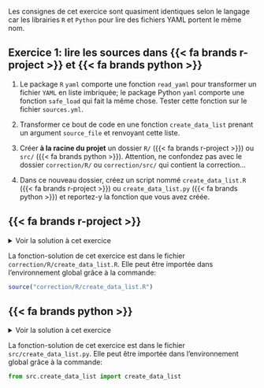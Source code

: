Les consignes de cet exercice sont quasiment identiques selon le langage car les librairies `R` et `Python` pour lire des fichiers YAML portent le même nom.

:::: {.callout-note collapse="false" icon=false}
## `<i class="bi bi-book"></i>`{=html} Exercice 1: lire les sources dans {{< fa brands r-project >}} et {{< fa brands python >}}

1. Le package `R` `yaml` comporte une fonction `read_yaml` pour transformer
un fichier `YAML` en liste imbriquée; le package Python `yaml` comporte une fonction `safe_load` qui fait la même chose. Tester cette fonction sur le fichier `sources.yml`. 

2. Transformer ce bout de code en une fonction `create_data_list`
prenant un argument `source_file` et renvoyant cette liste.

3. Créer __à la racine du projet__ un dossier `R/` ({{< fa brands r-project >}}) ou `src/` ({{< fa brands python >}}). Attention, ne confondez pas avec le dossier `correction/R/` ou `correction/src/` qui contient la correction...

4. Dans ce nouveau dossier, créez un script nommé `create_data_list.R` ({{< fa brands r-project >}}) ou `create_data_list.py` ({{< fa brands python >}}) et reportez-y la fonction que vous avez créée.

::::

::: {.panel-tabset group="language"}

## {{< fa brands r-project >}}


<details>
<summary>
Voir la solution à cet exercice
</summary>

```.python
```

</details>

La fonction-solution de cet exercice est dans le fichier `correction/R/create_data_list.R`. Elle peut être importée
dans l'environnement global grâce à la commande:

```r
source("correction/R/create_data_list.R")
```


## {{< fa brands python >}}

<details>
<summary>
Voir la solution à cet exercice
</summary>

```.python
```

</details>

La fonction-solution de cet exercice est dans le fichier `src/create_data_list.py`. Elle peut être importée
dans l'environnement global grâce à la commande:

```python
from src.create_data_list import create_data_list
```

:::